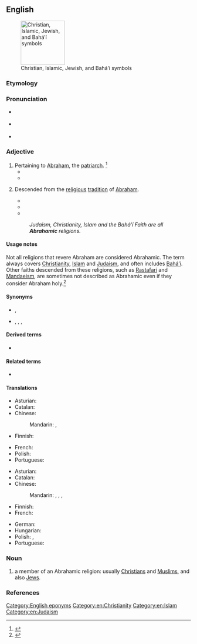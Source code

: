==English==
[[File:4 Abrahamic symbols.svg|thumb|120px|Christian, Islamic, Jewish, and Baháʼí symbols]]

===Etymology===
{{suffix|en|Abraham|ic}}

===Pronunciation===
* {{a|RP}} {{IPA|en|/eɪ.bɹəˈhæm.ɪk/}}
* {{a|US}} {{IPA|en|/eɪ.bɹəˈhæm.ɪk/}}
* {{audio|en|en-us-Abrahamic.ogg|Audio (US)}}

===Adjective===
{{en-adj}}

# Pertaining to [[Abraham]], the [[patriarch]]. {{defdate|First attested in the early 19<sup>th</sup> century.}}<ref name=SOED>{{R:SOED5|page=7}}</ref>
#* {{quote-journal|en|year=1832|volume=4|author=Issac Cullimore|magazine=The Morning watch: or, Quarterly journal on prophecy, and theological review|title=Criteria for Determining the Accuracy of Scripture Chronology|passage=[T]he Noachic and '''Abrahamic''' churches are connected by Shem, and the other long-lived patriarchs, who existed before the apostasy of Noah's posterity, and survived it}}
#* {{quote-journal|en|year=1896|journal=The Methodist review|page=66|title=Spiritual Development of St. Paul|author=James S. Kennedy|url=http://books.google.com/books?id=YTAuAAAAYAAJ&printsec=titlepage#PPA66,M1|passage=Paul's faith was at this crisis in his spiritual illumination more '''Abrahamic''' than Christlike in its character.}}
# {{lb|en|of a religion}} Descended from the [[religious]] [[tradition]] of [[Abraham]].
#* {{quote-book|en|year=2005|quotee=Jacques Derrida|page=121|passage=[The ''messianic''] does not belong properly to any '''Abrahamic''' religion (even if I may here continue “entre nous” for essential reasons of language and of place, of culture, and of provisional rhetorical and historical strategy of which I will speak later, to give to it names inscribed by the '''Abrahamic''' religions).|title=Derrida and Religion: Other Testaments|author=Yvonne Sherwood and Kevin Hart}}
#* {{quote-book|en|title=Religion: Beyond a Concept|author=Hent De Vries|year=2007|page=123|isbn=0823227251|passage=Most anthropologists, myself at the forefront, are doubtless incredibly naive about the nature of Christianity and provincial with respect to the depth and riches of '''Abrahamic'''-based theory for the analysis of religious phenomena more broadly no less than for philosophy.}}
#* {{quote-book|en|year=2009|title=The Borders of Islam|isbn=0231154224|author=Stig Jarle Hansen, Atle Mesøy, Tuncay Kardas|page=158|passage=Christianity, not Islam, was the first of the '''Abrahamic''' cults to come to the Sudan.}}
#: ''Judaism, Christianity, Islam and the Baháʼí Faith are all '''Abrahamic''' religions.''

====Usage notes====
Not all religions that revere Abraham are considered Abrahamic. The term always covers [[Christianity]], [[Islam]] and [[Judaism]], and often includes [[Baháʼí]]. Other faiths descended from these religions, such as [[Rastafari]] and [[Mandaeism]], are sometimes not described as Abrahamic even if they consider Abraham holy.<ref>{{cite-web|url=http://www.religioustolerance.org/alt_mean1.htm|publisher=Ontario Consultants on Religious Tolerance|title=Meanings of ambiguous terms beginning with the letters "A" to "R"|accessdate=2012-06-09}}</ref>

====Synonyms====
* {{sense|pertaining to Abraham}} {{l|en|Abrahamical}}, {{l|en|Ibrahimic}}
* {{sense|of the family of religions revering Abraham}} {{l|en|Abrahamist}}, {{l|en|Ibrahimic}}, {{l|en|Semitic}}, {{l|en|Judeo-Christo-Islamic}}

====Derived terms====
* {{l|en|Abrahamic religion}}

====Related terms====
* {{l|en|Abrahamism}}

====Translations====
{{trans-top|pertaining to Abraham}}
* Asturian: {{t+|ast|abrahámicu}}
* Catalan: {{t|ca|abrahàmic}}
* Chinese:
*: Mandarin: {{t+|cmn|亞伯拉罕|alt=亞伯拉罕的|sc=Hani}}, {{t+|cmn|亚伯拉罕|alt=亚伯拉罕的|tr=Yàbólāhǎn de|sc=Hani}}
* Finnish: {{t|fi|abrahamilainen}}
{{trans-mid}}
* French: {{t+|fr|abrahamique}}
* Polish: {{t+|pl|Abrahamowy|m}}
* Portuguese: {{t|pt|abraâmico}}
{{trans-bottom}}

{{trans-top|pertaining to Abrahamic religions}}
* Asturian: {{t+|ast|abrahámicu}}
* Catalan: {{t|ca|abrahàmic|m}}
* Chinese:
*: Mandarin: {{t|cmn|[[亞伯拉罕]][[諸教]]|sc=Hani}}, {{t|cmn|[[亚伯拉罕]][[诸教]]|tr=Yàbólāhǎn zhūjiào|sc=Hani}}, {{t|cmn|[[亞伯拉罕]][[宗教]]|sc=Hani}}, {{t|cmn|[[亚伯拉罕]][[宗教]]|tr=Yàbólāhǎn zōngjiào|sc=Hani}}
* Finnish: {{t|fi|abrahamilainen}}
* French: {{t+|fr|abrahamique}}
{{trans-mid}}
* German: {{t|de|abrahamitisch}}
* Hungarian: {{t+|hu|ábrahámi}}
* Polish: {{t+|pl|abrahamiczny|m}}, {{t+|pl|abrahamowy|m}}
* Portuguese: {{t|pt|abraâmico}}
{{trans-bottom}}

===Noun===
{{en-proper noun|s}}

# a member of an Abrahamic religion: usually [[Christian]]s and [[Muslim]]s, and also [[Jew]]s.

===References===
<references/>

[[Category:English eponyms]]
[[Category:en:Christianity]]
[[Category:en:Islam]]
[[Category:en:Judaism]]